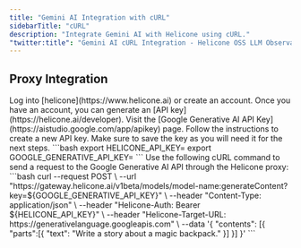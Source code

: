 ```yaml
---
title: "Gemini AI Integration with cURL"
sidebarTitle: "cURL"
description: "Integrate Gemini AI with Helicone using cURL."
"twitter:title": "Gemini AI cURL Integration - Helicone OSS LLM Observability"
---
```


## Proxy Integration

<Steps>
  <Step title="Create an account + Generate an API Key">
    Log into [helicone](https://www.helicone.ai) or create an account. Once you have an account, you
    can generate an [API key](https://helicone.ai/developer).
  </Step>
  <Step title="Create Google Generative AI API Key">
    Visit the [Google Generative AI API Key](https://aistudio.google.com/app/apikey) page.
    Follow the instructions to create a new API key. Make sure to save the key as you will need it for the next steps.
  </Step>
  <Step title="Set API keys as environment variables">
    ```bash
    export HELICONE_API_KEY=<your Helicone API key>
    export GOOGLE_GENERATIVE_API_KEY=<your Google Generative AI API key>
    ```
  </Step>
  <Step title="Send a request using cURL">
    Use the following cURL command to send a request to the Google Generative AI API through the Helicone proxy:
    ```bash
    curl --request POST \
      --url "https://gateway.helicone.ai/v1beta/models/model-name:generateContent?key=${GOOGLE_GENERATIVE_API_KEY}" \
      --header "Content-Type: application/json" \
      --header "Helicone-Auth: Bearer ${HELICONE_API_KEY}" \
      --header "Helicone-Target-URL: https://generativelanguage.googleapis.com" \
      --data '{
        "contents": [{
          "parts":[{
            "text": "Write a story about a magic backpack."
          }]
        }]
      }'
    ```
  </Step>
</Steps>
